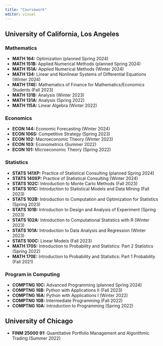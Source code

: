 ```yaml
---
title: "Coursework"
editor: visual
---
```


## University of California, Los Angeles

### Mathematics

- **MATH 164:** Optimization (planned Spring 2024)
- **MATH 151B:** Applied Numerical Methods (planned Spring 2024)
- **MATH 151A:** Applied Numerical Methods (Winter 2024)
- **MATH 134:** Linear and Nonlinear Systems of Differential Equations (Winter 2024)
- **MATH 174E:** Mathematics of Finance for Mathematics/Economics Students (Fall 2023)
- **MATH 131B:** Analysis (Winter 2023)
- **MATH 131A:** Analysis (Spring 2022)
- **MATH 115A:** Linear Algebra (Winter 2022)

### Economics

- **ECON 144:** Economic Forecasting (Winter 2024)
- **ECON 106S:** Competitive Strategy (Spring 2023)
- **ECON 102:** Macroeconomic Theory (Winter 2023)
- **ECON 103:** Econometrics (Summer 2022)
- **ECON 101:** Microeconomic Theory (Spring 2022)

### Statistics

- **STATS 141XP:** Practice of Statistical Consulting (planned Spring 2024)
- **STATS 140XP:** Practice of Statistical Consulting (Winter 2024)
- **STATS 102C:** Introduction to Monte Carlo Methods (Fall 2023)
- **STATS 101C:** Introduction to Statistical Models and Data Mining (Fall 2023)
- **STATS 102B:** Introduction to Computation and Optimization for Statistics (Spring 2023)
- **STATS 101B:** Introduction to Design and Analysis of Experiment (Spring 2023)
- **STATS 102A:** Introduction to Computational Statistics with R (Winter 2023)
- **STATS 101A:** Introduction to Data Analysis and Regression (Winter 2023)
- **STATS 100C:** Linear Models (Fall 2023)
- **MATH 170S:** Introduction to Probability and Statistics: Part 2 Statistics (Spring 2022)
- **MATH 170E:** Introduction to Probability and Statistics: Part 1 Probability (Fall 2021)

### Program in Computing

- **COMPTNG 10C:** Advanced Programming (planned Spring 2024)
- **COMPTNG 16B:** Python with Applications II (Fall 2023)
- **COMPTNG 16A:** Python with Applications I (Winter 2022)
- **COMPTNG 10B:** Intermediate Programming (Fall 2022)
- **COMPTNG 10A:** Introduction to Programming (Spring 2022)

## University of Chicago

- **FINM 25000 91:** Quantitative Portfolio Management and Algorithmic Trading (Summer 2022)
